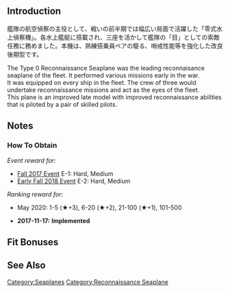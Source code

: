 {{EquipmentInfo|239}}

==Introduction==
艦隊の航空偵察の主役として、戦いの前半期では幅広い局面で活躍した「零式水上偵察機」。各水上艦艇に搭載され、三座を活かして艦隊の「目」としての索敵任務に務めました。本機は、熟練搭乗員ペアの駆る、哨戒性能等を強化した改良後期型です。

The Type 0 Reconnaissance Seaplane was the leading reconnaisance seaplane of the fleet. It performed various missions early in the war.<br>
It was equipped on every ship in the fleet. The crew of three would undertake reconnaissance missions and act as the eyes of the fleet.<br>
This plane is an improved late model with improved reconnaissance abilities that is piloted by a pair of skilled pilots.

==Notes==
<div class="mw-collapsible"><h3>How To Obtain</h3>
<div class="mw-collapsible-content">
''Event reward for:''
* [[Fall 2017 Event]] E-1: Hard, Medium
* [[Early Fall 2018 Event]] E-2: Hard, Medium

''Ranking reward for:''
* May 2020: 1-5 (★+3), 6-20 (★+2), 21-100 (★+1), 101-500

</div></div>


<div class="mw-collapsible><h3>Updates History</h3>
<div class="mw-collapsible-content>
* '''2017-11-17:''' '''Implemented'''
</div></div>

==Fit Bonuses==
{{:Type 0 Reconnaissance Seaplane Model 11B (Skilled)/Bonuses}}
{{:Equipment Bonuses/Reconnaissance Seaplanes}}

==See Also==
{{Equipmentlist}}
[[Category:Seaplanes]]
[[Category:Reconnaissance Seaplane]]